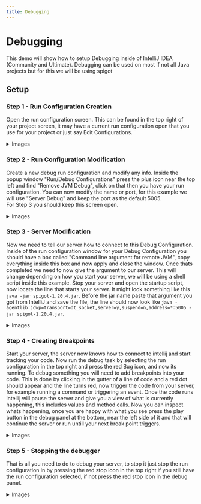 ```yaml
---
title: Debugging
---
```


# Debugging

This demo will show how to setup Debugging inside of IntelliJ IDEA (Community and Ultimate). Debugging can be used on most if not all Java projects but for this we will be using spigot

## Setup

### Step 1 - Run Configuration Creation

Open the run configuration screen. This can be found in the top right of your project screen, it may have a current run configuration open that you use for your project or just say Edit Configurations.


<details>
<summary>Images</summary>
##### Images
![Run Configuration None Selected](./img/step1/i1.png)
![Run Configuration Already Selected](./img/step1/i2.png)
</details>

### Step 2 - Run Configuration Modification

Create a new debug run configuration and modify any info. Inside the popup window "Run/Debug Configurations" press the plus icon near the top left and find "Remove JVM Debug", click on that then you have your run configuration. You can now modify the name or port, for this example we will use "Server Debug" and keep the port as the default 5005. \
For Step 3 you should keep this screen open.
<details>
<summary>Images</summary>
##### Images
![Opening the run configuration screen](./img/step2/i1.png)
![Creating the debug configuration](./img/step2/i2.png)
![Configuring the name](./img/step2/i3.png)
</details>

### Step 3 - Server Modification

Now we need to tell our server how to connect to this Debug Configuration. Inside of the run configuration window for your Debug Configuration you should have a box called "Command line argument for remote JVM", copy everything inside this box and now apply and close the window. Once thats completed we need to now give the argument to our server. This will change depending on how you start your server, we will be using a shell script inside this example. Stop your server and open the startup script, now locate the line that starts your server. It might look something like this `java -jar spigot-1.20.4.jar`. Before the jar name paste that argument you got from IntelliJ and save the file, the line should now look like `java -agentlib:jdwp=transport=dt_socket,server=y,suspend=n,address=*:5005 -jar spigot-1.20.4.jar`.
<details>
<summary>Images</summary>
##### Images
![Copying the argument](./img/step3/i1.png)
![Saving the run configuration](./img/step3/i2.png)
![Adding to startup args](./img/step3/i3.png)
![Finished args](./img/step3/i4.png)
</details>

### Step 4 - Creating Breakpoints

Start your server, the server now knows how to connect to intellij and start tracking your code. Now run the debug task by selecting the run configuration in the top right and press the red Bug icon, and now its running. To debug something you will need to add breakpoints into your code. This is done by clicking in the gutter of a line of code and a red dot should appear and the line turns red, now trigger the code from your server, for example running a command or triggering an event. Once the code runs intellij will pause the server and give you a view of what is currently happening, this includes values and method calls. Now you can inspect whats happening, once you are happy with what you see press the play button in the debug panel at the bottom, near the left side of it and that will continue the server or run untill your next break point triggers.
<details>
<summary>Images</summary>
##### Images
![Selecting the run configuration](./img/step4/i1.png)
![Starting the run configuration](./img/step4/i2.png)
![Adding a breakpoint](./img/step4/i3.png)
</details>

### Step 5 - Stopping the debugger

That is all you need to do to debug your server, to stop it just stop the run configuration in by pressing the red stop icon in the top right if you still have the run configuration selected, if not press the red stop icon in the debug panel.
<details>
<summary>Images</summary>
##### Images
![Stopping from run configuration selection](./img/step5/i1.png)
![Stopping from the debug panel](./img/step5/i2.png)
</details>

